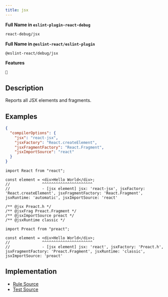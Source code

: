 ```yaml
---
title: jsx
---
```


**Full Name in `eslint-plugin-react-debug`**

```sh copy
react-debug/jsx
```

**Full Name in `@eslint-react/eslint-plugin`**

```sh copy
@eslint-react/debug/jsx
```

**Features**

`🐞`

## Description

Reports all JSX elements and fragments.

## Examples

```json title="tsconfig.json"
{
  "compilerOptions": {
    "jsx": "react-jsx",
    "jsxFactory": "React.createElement",
    "jsxFragmentFactory": "React.Fragment",
    "jsxImportSource": "react"
  }
}
```

```tsx
import React from "react";

const element = <div>Hello World</div>;
//              ^^^^^^^^^^^^^^^^^^^^^^
//              - [jsx element] jsx: 'react-jsx', jsxFactory: 'React.createElement', jsxFragmentFactory: 'React.Fragment', jsxRuntime: 'automatic', jsxImportSource: 'react'
```

```tsx
/** @jsx Preact.h */
/** @jsxFrag Preact.Fragment */
/** @jsxImportSource preact */
/** @jsxRuntime classic */

import Preact from "preact";

const element = <div>Hello World</div>;
//              ^^^^^^^^^^^^^^^^^^^^^^
//              - [jsx element] jsx: 'react', jsxFactory: 'Preact.h', jsxFragmentFactory: 'Preact.Fragment', jsxRuntime: 'classic', jsxImportSource: 'preact'
```

## Implementation

- [Rule Source](https://github.com/Rel1cx/eslint-react/tree/main/packages/plugins/eslint-plugin-react-debug/src/rules/jsx.ts)
- [Test Source](https://github.com/Rel1cx/eslint-react/tree/main/packages/plugins/eslint-plugin-react-debug/src/rules/jsx.spec.ts)
